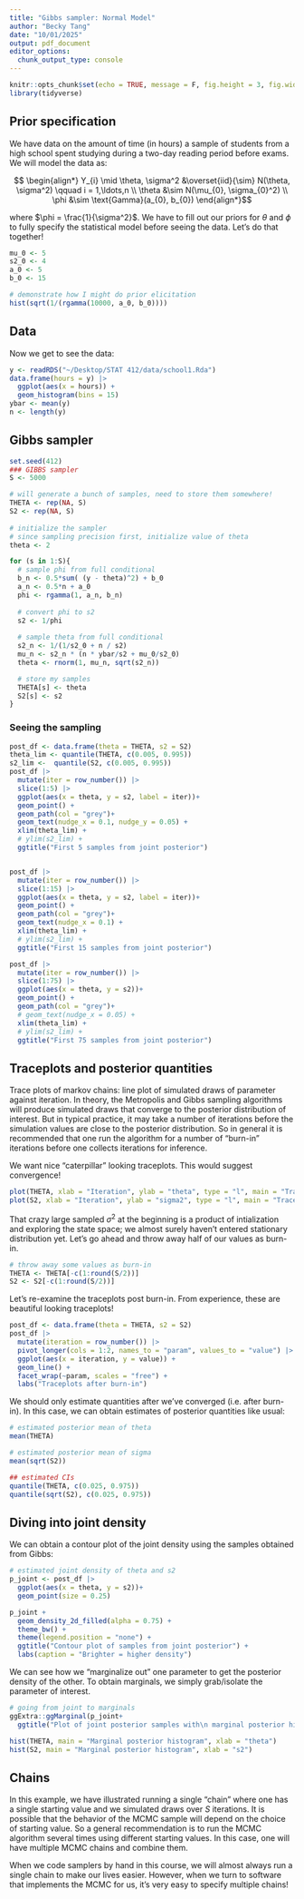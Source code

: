 ```yaml
---
title: "Gibbs sampler: Normal Model"
author: "Becky Tang"
date: "10/01/2025"
output: pdf_document
editor_options: 
  chunk_output_type: console
---
```


```r
knitr::opts_chunk$set(echo = TRUE, message = F, fig.height = 3, fig.width = 5)
library(tidyverse)
```

## Prior specification

We have data on the amount of time (in hours) a sample of students from a high school spent studying during a two-day reading period before exams. We will model the data as:

$$ \begin{align*}
Y_{i} \mid \theta, \sigma^2 &\overset{iid}{\sim} N(\theta, \sigma^2) \qquad i = 1,\ldots,n \\
\theta &\sim N(\mu_{0}, \sigma_{0}^2) \\
\phi &\sim \text{Gamma}(a_{0}, b_{0})
\end{align*}$$

where $\phi = \frac{1}{\sigma^2}$. We have to fill out our priors for $\theta$ and $\phi$ to fully specify the statistical model before seeing the data. Let's do that together!

```r
mu_0 <- 5
s2_0 <- 4
a_0 <- 5
b_0 <- 15

# demonstrate how I might do prior elicitation
hist(sqrt(1/(rgamma(10000, a_0, b_0))))
```

## Data

Now we get to see the data:

```r
y <- readRDS("~/Desktop/STAT 412/data/school1.Rda")
data.frame(hours = y) |>
  ggplot(aes(x = hours)) +
  geom_histogram(bins = 15)
ybar <- mean(y)
n <- length(y)
```

## Gibbs sampler

```r
set.seed(412)
### GIBBS sampler
S <- 5000

# will generate a bunch of samples, need to store them somewhere!
THETA <- rep(NA, S)
S2 <- rep(NA, S)
  
# initialize the sampler 
# since sampling precision first, initialize value of theta
theta <- 2

for (s in 1:S){
  # sample phi from full conditional
  b_n <- 0.5*sum( (y - theta)^2) + b_0
  a_n <- 0.5*n + a_0
  phi <- rgamma(1, a_n, b_n)
  
  # convert phi to s2
  s2 <- 1/phi
  
  # sample theta from full conditional
  s2_n <- 1/(1/s2_0 + n / s2)
  mu_n <- s2_n * (n * ybar/s2 + mu_0/s2_0)
  theta <- rnorm(1, mu_n, sqrt(s2_n))

  # store my samples
  THETA[s] <- theta
  S2[s] <- s2
}

```

### Seeing the sampling

```r
post_df <- data.frame(theta = THETA, s2 = S2)
theta_lim <- quantile(THETA, c(0.005, 0.995))
s2_lim <-  quantile(S2, c(0.005, 0.995))
post_df |> 
  mutate(iter = row_number()) |>
  slice(1:5) |>
  ggplot(aes(x = theta, y = s2, label = iter))+
  geom_point() +
  geom_path(col = "grey")+
  geom_text(nudge_x = 0.1, nudge_y = 0.05) +
  xlim(theta_lim) +
  # ylim(s2_lim) +
  ggtitle("First 5 samples from joint posterior")


post_df |> 
  mutate(iter = row_number()) |>
  slice(1:15) |>
  ggplot(aes(x = theta, y = s2, label = iter))+
  geom_point() +
  geom_path(col = "grey")+
  geom_text(nudge_x = 0.1) +
  xlim(theta_lim) +
  # ylim(s2_lim) +
  ggtitle("First 15 samples from joint posterior")

post_df |> 
  mutate(iter = row_number()) |>
  slice(1:75) |>
  ggplot(aes(x = theta, y = s2))+
  geom_point() +
  geom_path(col = "grey")+
  # geom_text(nudge_x = 0.05) +
  xlim(theta_lim) +
  # ylim(s2_lim) +
  ggtitle("First 75 samples from joint posterior")
```

## Traceplots and posterior quantities

Trace plots of markov chains: line plot of simulated draws of parameter against iteration. In theory, the Metropolis and Gibbs sampling algorithms will produce simulated draws that converge to the posterior distribution of interest. But in typical practice, it may take a number of iterations before the simulation values are close to the posterior distribution. So in general it is recommended that one run the algorithm for a number of “burn-in” iterations before one collects iterations for inference.

We want nice "caterpillar" looking traceplots. This would suggest convergence!

```r
plot(THETA, xlab = "Iteration", ylab = "theta", type = "l", main = "Traceplot")
plot(S2, xlab = "Iteration", ylab = "sigma2", type = "l", main = "Traceplot")
```

That crazy large sampled $\sigma^2$ at the beginning is a product of intialization and exploring the state space; we almost surely haven't entered stationary distribution yet. Let's go ahead and throw away half of our values as burn-in.

```r
# throw away some values as burn-in
THETA <- THETA[-c(1:round(S/2))]
S2 <- S2[-c(1:round(S/2))]
```

Let's re-examine the traceplots post burn-in. From experience, these are beautiful looking traceplots!

```r
post_df <- data.frame(theta = THETA, s2 = S2)
post_df |>
  mutate(iteration = row_number()) |>
  pivot_longer(cols = 1:2, names_to = "param", values_to = "value") |>
  ggplot(aes(x = iteration, y = value)) +
  geom_line() +
  facet_wrap(~param, scales = "free") +
  labs("Traceplots after burn-in")
```

We should only estimate quantities after we've converged (i.e. after burn-in). In this case, we can obtain estimates of posterior quantities like usual:

```r
# estimated posterior mean of theta
mean(THETA)

# estimated posterior mean of sigma
mean(sqrt(S2))

## estimated CIs
quantile(THETA, c(0.025, 0.975))
quantile(sqrt(S2), c(0.025, 0.975))
```

## Diving into joint density

We can obtain a contour plot of the joint density using the samples obtained from Gibbs:

```r
# estimated joint density of theta and s2
p_joint <- post_df |>
  ggplot(aes(x = theta, y = s2))+
  geom_point(size = 0.25)

p_joint +
  geom_density_2d_filled(alpha = 0.75) +
  theme_bw() +
  theme(legend.position = "none") +
  ggtitle("Contour plot of samples from joint posterior") +
  labs(caption = "Brighter = higher density")

```

We can see how we "marginalize out" one parameter to get the posterior density of the other. To obtain marginals, we simply grab/isolate the parameter of interest.

```r
# going from joint to marginals
ggExtra::ggMarginal(p_joint+
  ggtitle("Plot of joint posterior samples with\n marginal posterior histograms"), type="histogram") 
```

```r
hist(THETA, main = "Marginal posterior histogram", xlab = "theta")
hist(S2, main = "Marginal posterior histogram", xlab = "s2")
```

## Chains 

In this example, we have illustrated running a single “chain” where one has a single starting value and we simulated draws over $S$ iterations. It is possible that the behavior of the MCMC sample will depend on the choice of starting value. So a general recommendation is to run the MCMC algorithm several times using different starting values. In this case, one will have multiple MCMC chains and combine them.

When we code samplers by hand in this course, we will almost always run a single chain to make our lives easier. However, when we turn to software that implements the MCMC for us, it's very easy to specify multiple chains!
